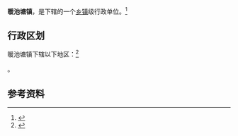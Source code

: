 {{中国乡级行政区|21/14/04/102/000}}

'''暖池塘镇'''，是{{PRC admin/fullname|21/14/04/102/000|3}}下辖的一个[[乡镇|乡镇]]级行政单位。<ref>{{PRC admin/ref sgc|{{PRC admin/parent|21/14/04/102/000}}}}</ref>

== 行政区划 ==

暖池塘镇下辖以下地区：<ref>{{PRC admin/ref sgc|21/14/04/102/000}}</ref>

{{PRC admin/children|21/14/04/102/000}}。

== 参考资料 ==

{{reflist}}

{{行政区划小作品}}
{{PRC admin/navcat|21/14/04/102/000}}